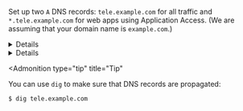 Set up two `A` DNS records: `tele.example.com` for all traffic and
`*.tele.example.com` for web apps using Application Access. (We are assuming
that your domain name is `example.com`.)

<Details opened={false} title="Why are we using wildcard subdomains for Application Access?">
(!docs/pages/includes/dns-app-access.mdx!)
</Details>

<Details title="DNS instructions for cloud providers" opened={false}>

<Tabs>
    <TabItem label="AWS Route 53">
    ```code
    # Tip for finding AWS zone id by the domain name.
    $ MYIP="$(curl https://ipv4.icanhazip.com/)"
    $ MYZONE_DNS="example.com"
    $ MYZONE=$(aws route53 list-hosted-zones-by-name --dns-name=${MYZONE_DNS?} | jq -r '.HostedZones[0].Id' | sed s_/hostedzone/__)

    # The fully qualified domain name for your Teleport Proxy Service.
    # These commands will also create an A record for a wildcard subdomain.
    $ MYDNS="tele.example.com"

    # Create a JSON file changeset for AWS.
    $ jq -n --arg ip ${MYIP?} --arg dns ${MYDNS?} '{"Comment": "Create records", "Changes": [{"Action": "CREATE","ResourceRecordSet": {"Name": $dns, "Type": "A", "TTL": 300, "ResourceRecords": [{ "Value": $ip}]}},{"Action": "CREATE", "ResourceRecordSet": {"Name": ("*." + $dns), "Type": "A", "TTL": 300, "ResourceRecords": [{ "Value": $ip}]}}]}' > myrecords.json

    # Review records before applying.
    $ cat myrecords.json | jq
    # Apply the records and capture change id
    $ CHANGEID=$(aws route53 change-resource-record-sets --hosted-zone-id ${MYZONE?} --change-batch file://myrecords.json | jq -r '.ChangeInfo.Id')

    # Verify that change has been applied
    $ aws route53 get-change --id ${CHANGEID?} | jq '.ChangeInfo.Status'
    # "INSYNC"
    ```
  </TabItem>
  <TabItem label="GCP Cloud DNS">
    ```code
    $ MYZONE="myzone"
    # The fully qualified domain name for your Teleport Proxy Service.
    # These commands will also create an A record for a wildcard subdomain.
    $ MYDNS="tele.example.com"
    $ MYIP="$(curl https://ipv4.icanhazip.com/)"

    $ gcloud dns record-sets transaction start --zone="${MYZONE?}"
    $ gcloud dns record-sets transaction add ${MYIP?} --name="${MYDNS?}" --ttl="30" --type="A" --zone="${MYZONE?}"
    $ gcloud dns record-sets transaction add ${MYIP?} --name="*.${MYDNS?}" --ttl="30" --type="A" --zone="${MYZONE?}"
    $ gcloud dns record-sets transaction describe --zone="${MYZONE?}"
    $ gcloud dns record-sets transaction execute --zone="${MYZONE?}"
    ```
  </TabItem>


</Tabs>

</Details>

<Admonition
  type="tip"
  title="Tip"
>
  You can use `dig` to make sure that DNS records are propagated:

  ```code
  $ dig tele.example.com
  ```
</Admonition>
